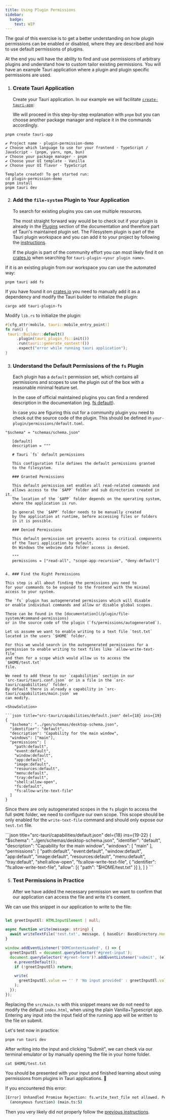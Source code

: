 ```yaml
---
title: Using Plugin Permissions
sidebar:
  badge:
    text: WIP
---
```



The goal of this exercise is to get a better understanding on how
plugin permissions can be enabled or disabled, where they are described
and how to use default permissions of plugins.

At the end you will have the ability to find and use permissions of
arbitrary plugins and understand how to custom tailor existing permissions.
You will have an example Tauri application where a plugin and plugin specific
permissions are used.

<Steps>

1. ### Create Tauri Application

   Create your Tauri application.
   In our example we will facilitate [`create-tauri-app`](https://github.com/tauri-apps/create-tauri-app):

   <Cta />

   We will proceed in this step-by-step explanation with `pnpm` but you can choose another
   package manager and replace it in the commands accordingly.

   <ShowSolution>
```
pnpm create tauri-app
```

   ```
   ✔ Project name · plugin-permission-demo
   ✔ Choose which language to use for your frontend · TypeScript / JavaScript - (pnpm, yarn, npm, bun)
   ✔ Choose your package manager · pnpm
   ✔ Choose your UI template · Vanilla
   ✔ Choose your UI flavor · TypeScript

   Template created! To get started run:
   cd plugin-permission-demo
   pnpm install
   pnpm tauri dev
   ```

   </ShowSolution>

2. ### Add the `file-system` Plugin to Your Application

   To search for existing plugins you can use multiple resources.

   The most straight forward way would be to check out if your plugin is already
   in the [Plugins](/plugin/) section of the documentation and therefore part of Tauri's
   maintained plugin set.
   The Filesystem plugin is part of the Tauri plugin workspace and you can add it to
   your project by following the [instructions](/plugin/file-system/#setup).

   If the plugin is part of the community effort you can most likely find it
   on [crates.io](https://crates.io/search?q=tauri-plugin-) when searching for `tauri-plugin-<your plugin name>`.

   <ShowSolution>
If it is an existing plugin from our workspace you can use the automated way:

   ```
   pnpm tauri add fs
   ```

   If you have found it on [crates.io](https://crates.io/crates/tauri-plugin-fs)
   you need to manually add it as a dependency and modify the Tauri builder
   to initialize the plugin:

   ```
   cargo add tauri-plugin-fs
   ```

   Modify `lib.rs` to initialize the plugin:

   ```rust title="src-tauri/src/lib.rs" ins={4}
   #[cfg_attr(mobile, tauri::mobile_entry_point)]
   fn run() {
   	tauri::Builder::default()
   		.plugin(tauri_plugin_fs::init())
   		.run(tauri::generate_context!())
   		.expect("error while running tauri application");
   }
   ```

   </ShowSolution>

3. ### Understand the Default Permissions of the `fs` Plugin

   Each plugin has a `default` permission set, which contains
   all permissions and scopes to use the plugin out of the box
   with a reasonable minimal feature set.

   In the case of official maintained plugins you can find a
   rendered description in the documentation
   (eg. [fs default](/plugin/file-system/#default-permissions)).

   In case you are figuring this out for a community plugin you
   need to check out the source code of the plugin.
   This should be defined in `your-plugin/permissions/default.toml`.

   <ShowSolution>
```
"$schema" = "schemas/schema.json"

   [default]
   description = """

   # Tauri `fs` default permissions

   This configuration file defines the default permissions granted
   to the filesystem.

   ### Granted Permissions

   This default permission set enables all read-related commands and
   allows access to the `$APP` folder and sub directories created in it.
   The location of the `$APP` folder depends on the operating system,
   where the application is run.

   In general the `$APP` folder needs to be manually created
   by the application at runtime, before accessing files or folders
   in it is possible.

   ### Denied Permissions

   This default permission set prevents access to critical components
   of the Tauri application by default.
   On Windows the webview data folder access is denied.

   """
   permissions = ["read-all", "scope-app-recursive", "deny-default"]

   ```
   </ShowSolution>

   ```

4. ### Find the Right Permissions

   This step is all about finding the permissions you need to
   for your commands to be exposed to the frontend with the minimal
   access to your system.

   The `fs` plugin has autogenerated permissions which will disable
   or enable individual commands and allow or disable global scopes.

   These can be found in the [documentation](/plugin/file-system/#command-permissions)
   or in the source code of the plugin (`fs/permissions/autogenerated`).

   Let us assume we want to enable writing to a text file `test.txt`
   located in the users `$HOME` folder.

   For this we would search in the autogenerated permissions for a
   permission to enable writing to text files like `allow-write-text-file`
   and then for a scope which would allow us to access the `$HOME/test.txt`
   file.

   We need to add these to our `capabilities` section in our
   `src-tauri/tauri.conf.json` or in a file in the `src-tauri/capabilities/` folder.
   By default there is already a capability in `src-tauri/capabilities/main.json` we
   can modify.

   <ShowSolution>

   ```json title="src-tauri/capabilities/default.json" del={18} ins={19}
   {
     "$schema": "../gen/schemas/desktop-schema.json",
     "identifier": "default",
     "description": "Capability for the main window",
     "windows": ["main"],
     "permissions": [
       "path:default",
       "event:default",
       "window:default",
       "app:default",
       "image:default",
       "resources:default",
       "menu:default",
       "tray:default",
       "shell:allow-open",
       "fs:default",
       "fs:allow-write-text-file"
     ]
   }
   ```

   </ShowSolution>

   Since there are only autogenerated scopes in the `fs` plugin to
   access the full `$HOME` folder, we need to configure our own scope.
   This scope should be only enabled for the `write-text-file` command
   and should only expose our `test.txt` file.

   <ShowSolution>
```json title="src-tauri/capabilities/default.json" del={18} ins={19-22}
   {
  "$schema": "../gen/schemas/desktop-schema.json",
  "identifier": "default",
  "description": "Capability for the main window",
  "windows": [
    "main"
  ],
  "permissions": [
    "path:default",
    "event:default",
    "window:default",
    "app:default",
    "image:default",
    "resources:default",
    "menu:default",
    "tray:default",
    "shell:allow-open",
    "fs:allow-write-text-file",
    {
      "identifier": "fs:allow-write-text-file",
      "allow": [{ "path": "$HOME/test.txt" }]
    },
  ]
}
```
</ShowSolution>

5. ### Test Permissions in Practice

   After we have added the necessary permission we want to
   confirm that our application can access the file and write
   it's content.

   <ShowSolution>
We can use this snippet in our application to write to the file:

   ```ts title="src/main.ts"

   let greetInputEl: HTMLInputElement | null;

   async function write(message: string) {
     await writeTextFile('test.txt', message, { baseDir: BaseDirectory.Home });
   }

   window.addEventListener('DOMContentLoaded', () => {
     greetInputEl = document.querySelector('#greet-input');
     document.querySelector('#greet-form')?.addEventListener('submit', (e) => {
       e.preventDefault();
       if (!greetInputEl) return;

       write(
         greetInputEl.value == '' ? 'No input provided' : greetInputEl.value
       );
     });
   });
   ```

   Replacing the `src/main.ts` with this snippet means we do not need to modify the default `index.html`,
   when using the plain Vanilla+Typescript app.
   Entering any input into the input field of the running app will be
   written to the file on submit.

   Let's test now in practice:

   ```
   pnpm run tauri dev
   ```

   After writing into the input and clicking "Submit",
   we can check via our terminal emulator or by manually opening the
   file in your home folder.

   ```
   cat $HOME/test.txt
   ```

   You should be presented with your input and finished learning about using permissions from plugins in Tauri applications.
   🥳

   If you encountered this error:

   ```sh
   [Error] Unhandled Promise Rejection: fs.write_text_file not allowed. Permissions associated with this command: fs:allow-app-write, fs:allow-app-write-recursive, fs:allow-appcache-write, fs:allow-appcache-write-recursive, fs:allow-appconf...
     (anonymous function) (main.ts:5)
   ```

   Then you very likely did not properly follow the [previous instructions](#find-the-right-permissions).

   </ShowSolution>

 </Steps>
